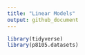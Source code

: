 ```yaml
---
title: "Linear Models"
output: github_document
---
```

```r
library(tidyverse)
library(p8105.datasets)
```

